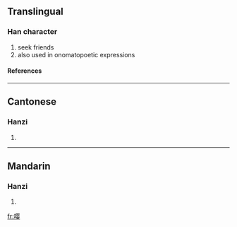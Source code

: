 {{see|嚶}}

==Translingual==
===Han character===
{{Han char|rn=30|rad=口|as=11|sn=14|four=|canj=口月人女 (RBOV)}}
# seek friends
# also used in onomatopoetic expressions
====References====
{{Han ref|kx=0206.201|hdz=10677.040|uh=5624|ud=22052}}
----
==Cantonese==
===Hanzi===
{{yue-hanzi|jyut=|y=ang1, ying1}}
# {{defn|Cantonese}}
----
==Mandarin==
===Hanzi===
{{cmn-hanzi|tra=嚶|pin=[[yīng]] ([[ying1]])|wg=ying<sup>1</sup>}}
# {{defn|Mandarin}}

[[fr:嘤]]